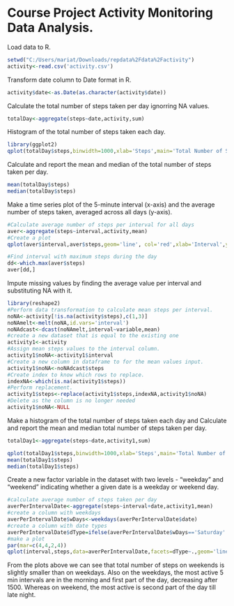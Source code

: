Course Project Activity Monitoring Data Analysis.
==========================================================

Load data to R. 

```r
setwd("C:/Users/mariat/Downloads/repdata%2Fdata%2Factivity")
activity<-read.csv('activity.csv')
```

Transform date column to Date format in R.

```r
activity$date<-as.Date(as.character(activity$date))
```

Calculate the total number of steps taken per day ignorring NA values.

```r
totalDay<-aggregate(steps~date,activity,sum)
```

Histogram of the total number of steps taken each day.

```r
library(ggplot2)
qplot(totalDay$steps,binwidth=1000,xlab='Steps',main='Total Number of Steps per Day with NA')
```

Calculate and report the mean and median of the total number of steps taken per day.

```r
mean(totalDay$steps)
median(totalDay$steps)
```

Make a time series plot of the 5-minute interval (x-axis) and the average number of steps taken, averaged across all days (y-axis).

```r
#Calculate average number of steps per interval for all days
aver<-aggregate(steps~interval,activity,mean)
#Create a plot
qplot(aver$interval,aver$steps,geom='line', col='red',xlab='Interval',ylab='Steps (mean)',main='Average Steps per Interval')

#Find interval with maximum steps during the day
dd<-which.max(aver$steps)
aver[dd,]
```

Impute missing values by finding the average value per interval and substituting NA with it. 

```r
library(reshape2)
#Perform data transformation to calculate mean steps per interval.
noNA<-activity[!is.na(activity$steps),c(1,3)]
noNAmelt<-melt(noNA,id.vars='interval')
noNAdcast<-dcast(noNAmelt,interval~variable,mean)
#create a new dataset that is equal to the existing one
activity1<-activity
#Assign mean steps values to the interval column.
activity1$noNA<-activity1$interval
#Create a new column in dataframe to for the mean values input.   
activity1$noNA<-noNAdcast$steps
#Create index to know which rows to replace.
indexNA<-which(is.na(activity1$steps))
#Perform replacement.
activity1$steps<-replace(activity1$steps,indexNA,activity1$noNA)
#Delete as the column is no longer needed
activity1$noNA<-NULL
```

Make a histogram of the total number of steps taken each day and Calculate and report the mean and median total number of steps taken per day. 


```r
totalDay1<-aggregate(steps~date,activity1,sum)

qplot(totalDay1$steps,binwidth=1000,xlab='Steps',main='Total Number of Steps per Day with NA removed')
mean(totalDay1$steps)
median(totalDay1$steps)
```

Create a new factor variable in the dataset with two levels - "weekday" and "weekend" indicating whether a given date is a weekday or weekend day.

```r
#calculate average number of steps taken per day
averPerIntervalDate<-aggregate(steps~interval+date,activity1,mean)
#create a column with weekdays
averPerIntervalDate$wDays<-weekdays(averPerIntervalDate$date)
#create a column with date types
averPerIntervalDate$dType=ifelse(averPerIntervalDate$wDays=='Saturday'|averPerIntervalDate$wDays=='Sunday', 'Weekend','Weekday')
#make a plot
par(mar=c(4,4,2,4))
qplot(interval,steps,data=averPerIntervalDate,facets=dType~.,geom='line',col=steps,xlab='Interval',ylab='Average Steps',main='Steps on Weekdays vs Weekend')

```

From the plots above we can see that total number of steps on weekends is slightly smaller than on weekdays. Also on the weekdays, the most active 5 min intervals are in the morning and first part of the day, decreasing after 1500. Whereas on weekend, the most active is second part of the day till late night.
